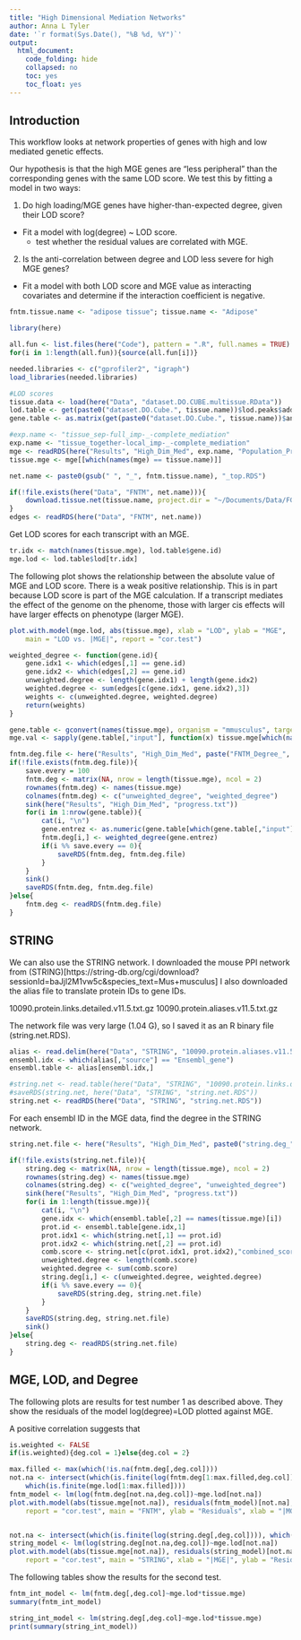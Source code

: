 ```yaml
---
title: "High Dimensional Mediation Networks"
author: Anna L Tyler
date: '`r format(Sys.Date(), "%B %d, %Y")`'
output: 
  html_document:
    code_folding: hide
    collapsed: no
    toc: yes
    toc_float: yes
---
```


## Introduction
This workflow looks at network properties of genes with high
and low mediated genetic effects.

Our hypothesis is that the high MGE genes are “less peripheral” 
than the corresponding genes with the same LOD score. We test 
this by fitting a model in two ways: 

1. Do high loading/MGE genes have higher-than-expected degree, given their 
    LOD score?

* Fit a model with log(degree) ~ LOD score. 
    - test whether the residual values are correlated with MGE. 

2. Is the anti-correlation between degree and LOD less severe 
    for high MGE genes?

* Fit a model with both LOD score and MGE value as interacting 
    covariates and determine if the interaction coefficient is 
    negative.

```r
fntm.tissue.name <- "adipose tissue"; tissue.name <- "Adipose"
```

```r
library(here)
```

```r
all.fun <- list.files(here("Code"), pattern = ".R", full.names = TRUE)
for(i in 1:length(all.fun)){source(all.fun[i])}
```

```r
needed.libraries <- c("gprofiler2", "igraph")
load_libraries(needed.libraries)
```

```r
#LOD scores
tissue.data <- load(here("Data", "dataset.DO.CUBE.multissue.RData"))
lod.table <- get(paste0("dataset.DO.Cube.", tissue.name))$lod.peaks$additive
gene.table <- as.matrix(get(paste0("dataset.DO.Cube.", tissue.name))$annot.mrna)

#exp.name <- "tissue_sep-full_imp-_-complete_mediation"
exp.name <- "tissue_together-local_imp-_-complete_mediation"
mge <- readRDS(here("Results", "High_Dim_Med", exp.name, "Population_Pressure_Loadings.RDS"))
tissue.mge <- mge[[which(names(mge) == tissue.name)]]

net.name <- paste0(gsub(" ", "_", fntm.tissue.name), "_top.RDS")

if(!file.exists(here("Data", "FNTM", net.name))){
    download.tissue.net(tissue.name, project.dir = "~/Documents/Data/FGN/mouse/")
}
edges <- readRDS(here("Data", "FNTM", net.name))
```

Get LOD scores for each transcript with an MGE.

```r
tr.idx <- match(names(tissue.mge), lod.table$gene.id)
mge.lod <- lod.table$lod[tr.idx]
```

The following plot shows the relationship between the 
absolute value of MGE and LOD score. There is a weak
positive relationship. This is in part because LOD
score is part of the MGE calculation. If a transcript
mediates the effect of the genome on the phenome, those
with larger cis effects will have larger effects on 
phenotype (larger MGE).

```r
plot.with.model(mge.lod, abs(tissue.mge), xlab = "LOD", ylab = "MGE",
    main = "LOD vs. |MGE|", report = "cor.test")
```

```r
weighted_degree <- function(gene.id){
    gene.idx1 <- which(edges[,1] == gene.id)
    gene.idx2 <- which(edges[,2] == gene.id)
    unweighted.degree <- length(gene.idx1) + length(gene.idx2)
    weighted.degree <- sum(edges[c(gene.idx1, gene.idx2),3])
    weights <- c(unweighted.degree, weighted.degree)
    return(weights)
}
```

```r
gene.table <- gconvert(names(tissue.mge), organism = "mmusculus", target = "ENTREZGENE_ACC")
mge.val <- sapply(gene.table[,"input"], function(x) tissue.mge[which(names(tissue.mge) == x)])

fntm.deg.file <- here("Results", "High_Dim_Med", paste("FNTM_Degree_", tissue.name, ".RDS"))
if(!file.exists(fntm.deg.file)){
    save.every = 100
    fntm.deg <- matrix(NA, nrow = length(tissue.mge), ncol = 2)
    rownames(fntm.deg) <- names(tissue.mge)
    colnames(fntm.deg) <- c("unweighted_degree", "weighted_degree")
    sink(here("Results", "High_Dim_Med", "progress.txt"))
    for(i in 1:nrow(gene.table)){
        cat(i, "\n")
        gene.entrez <- as.numeric(gene.table[which(gene.table[,"input"] == names(tissue.mge)[i]),"target"])
        fntm.deg[i,] <- weighted_degree(gene.entrez)
        if(i %% save.every == 0){
            saveRDS(fntm.deg, fntm.deg.file)
        }
    }
    sink()
    saveRDS(fntm.deg, fntm.deg.file)
}else{
    fntm.deg <- readRDS(fntm.deg.file)
}
```


## STRING

We can also use the STRING network.
I downloaded the mouse PPI network from (STRING)[https://string-db.org/cgi/download?sessionId=baJjl2M1vw5c&species_text=Mus+musculus]
I also downloaded the alias file to translate protein IDs to gene IDs.

10090.protein.links.detailed.v11.5.txt.gz
10090.protein.aliases.v11.5.txt.gz

The network file was very large (1.04 G), so I saved it as an R 
binary file (string.net.RDS).

```r
alias <- read.delim(here("Data", "STRING", "10090.protein.aliases.v11.5.txt"))
ensembl.idx <- which(alias[,"source"] == "Ensembl_gene")
ensembl.table <- alias[ensembl.idx,]

#string.net <- read.table(here("Data", "STRING", "10090.protein.links.detailed.v11.5.txt"), header = TRUE)
#saveRDS(string.net, here("Data", "STRING", "string.net.RDS"))
string.net <- readRDS(here("Data", "STRING", "string.net.RDS"))
```

For each ensembl ID in the MGE data, find the degree in the STRING network.

```r
string.net.file <- here("Results", "High_Dim_Med", paste0("string.deg_", tissue.name, ".RDS"))

if(!file.exists(string.net.file)){
    string.deg <- matrix(NA, nrow = length(tissue.mge), ncol = 2)
    rownames(string.deg) <- names(tissue.mge)
    colnames(string.deg) <- c("weighted_degree", "unweighted_degree")
    sink(here("Results", "High_Dim_Med", "progress.txt"))
    for(i in 1:length(tissue.mge)){
        cat(i, "\n")
        gene.idx <- which(ensembl.table[,2] == names(tissue.mge)[i])
        prot.id <- ensembl.table[gene.idx,1]
        prot.idx1 <- which(string.net[,1] == prot.id)
        prot.idx2 <- which(string.net[,2] == prot.id)
        comb.score <- string.net[c(prot.idx1, prot.idx2),"combined_score"]
        unweighted.degree <- length(comb.score)
        weighted.degree <- sum(comb.score)
        string.deg[i,] <- c(unweighted.degree, weighted.degree)    
        if(i %% save.every == 0){
            saveRDS(string.deg, string.net.file)
        }
    }
    saveRDS(string.deg, string.net.file)
    sink()
}else{
    string.deg <- readRDS(string.net.file)
}

```

## MGE, LOD, and Degree

The following plots are results for test number 1 as described above.
They show the residuals of the model log(degree)=LOD plotted against
MGE. 

A positive correlation suggests that 

```r
is.weighted <- FALSE
if(is.weighted){deg.col = 1}else{deg.col = 2}

max.filled <- max(which(!is.na(fntm.deg[,deg.col])))
not.na <- intersect(which(is.finite(log(fntm.deg[1:max.filled,deg.col]))), 
    which(is.finite(mge.lod[1:max.filled])))
fntm_model <- lm(log(fntm.deg[not.na,deg.col])~mge.lod[not.na])
plot.with.model(abs(tissue.mge[not.na]), residuals(fntm_model)[not.na], 
    report = "cor.test", main = "FNTM", ylab = "Residuals", xlab = "|MGE|")


not.na <- intersect(which(is.finite(log(string.deg[,deg.col]))), which(is.finite(mge.lod)))
string_model <- lm(log(string.deg[not.na,deg.col])~mge.lod[not.na])
plot.with.model(abs(tissue.mge[not.na]), residuals(string_model)[not.na],
    report = "cor.test", main = "STRING", xlab = "|MGE|", ylab = "Residuals")
```

The following tables show the results for the second test.

```r
fntm_int_model <- lm(fntm.deg[,deg.col]~mge.lod*tissue.mge)
summary(fntm_int_model)

string_int_model <- lm(string.deg[,deg.col]~mge.lod*tissue.mge)
print(summary(string_int_model))

```